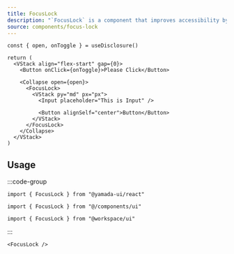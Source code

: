 ```yaml
---
title: FocusLock
description: "`FocusLock` is a component that improves accessibility by restricting focus within elements such as modals and dialogs, and locking the focus within that range."
source: components/focus-lock
---
```


```tsx preview functional client
const { open, onToggle } = useDisclosure()

return (
  <VStack align="flex-start" gap={0}>
    <Button onClick={onToggle}>Please Click</Button>

    <Collapse open={open}>
      <FocusLock>
        <VStack py="md" px="px">
          <Input placeholder="This is Input" />

          <Button alignSelf="center">Button</Button>
        </VStack>
      </FocusLock>
    </Collapse>
  </VStack>
)
```

## Usage

:::code-group

```tsx [package]
import { FocusLock } from "@yamada-ui/react"
```

```tsx [alias]
import { FocusLock } from "@/components/ui"
```

```tsx [monorepo]
import { FocusLock } from "@workspace/ui"
```

:::

```tsx
<FocusLock />
```
